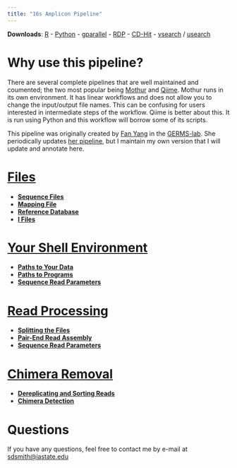 ```yaml
---
title: "16s Amplicon Pipeline"
---
```


**Downloads**: <a href="https://mirror.las.iastate.edu/CRAN/" target="_blank">R</a> - 
<a href="https://www.python.org/" target="_blank">Python</a> - 
<a href="http://www.gnu.org/software/parallel/" target="_blank">gparallel</a> - 
<a href="https://github.com/rdpstaff/RDPTools" target="_blank">RDP</a> - 
<a href="http://weizhongli-lab.org/cd-hit/" target="_blank">CD-Hit</a> - 
<a href="https://github.com/torognes/vsearch" target="_blank">vsearch</a> /
<a href="http://www.drive5.com/usearch/" target="_blank">usearch</a>

# Why use this pipeline?

There are several complete pipelines that are well maintained and coumented; the two most popular being <a href="https://mothur.org/wiki/Main_Page" target="_blank">Mothur</a> and <a href="http://qiime.org/" target="_blank">Qiime</a>. Mothur runs in its own environment. It has linear workflows and does not allow you to change the input/output file names. This can be confusing for users interested in intermediate steps of the workflow. Qiime is better about this. It is run using Python and this workflow will borrow some of its scripts.

This pipeline was originally created by <a href="https://github.com/fandemonium" target="_blank">Fan Yang</a> in the  <a href="https://github.com/germs-lab" target="_blank">GERMS-lab</a>. She periodically updates <a href="https://github.com/germs-lab/amplicon_pipelines" target="_blank">her pipeline</a>, but I maintain my own version that I will update and annotate here.

# [Files][step0]

  + [**Sequence Files**](step_0.html#sequence_files)
  + [**Mapping File**](step_0.html#mapping_file)
  + [**Reference Database**](step_0.html#reference_database)
  + [**I Files**](step_0.html#i_filed)

# [Your Shell Environment][step1]

  + [**Paths to Your Data**](step_1.html#11_paths_to_your_data)
  + [**Paths to Programs**](step_1.html#12_paths_to_programs)
  + [**Sequence Read Parameters**](step_1.html#13_sequence_read_paramters)

# [Read Processing][step2]

  + [**Splitting the Files**](step_2.html#21_splitting_the_files)
  + [**Pair-End Read Assembly**](step_2.html#22_pair-end_read_assembly)
  + [**Sequence Read Parameters**](step_2.html#23_read_quality_filter) 

# [Chimera Removal][step3]

  + [**Dereplicating and Sorting Reads**](step_3.html#31_dereplicating_and_sorting_reads)
  + [**Chimera Detection**](step_3.html#32_chimera_detection)


# Questions

If you have any questions, feel free to contact me by e-mail at <sdsmith@iastate.edu>

[step1]:step_1.html
[step2]:step_2.html
[step3]:step_3.html
[step4]:step_4.html
[step5]:step_5.html
[step0]:step_0.html
